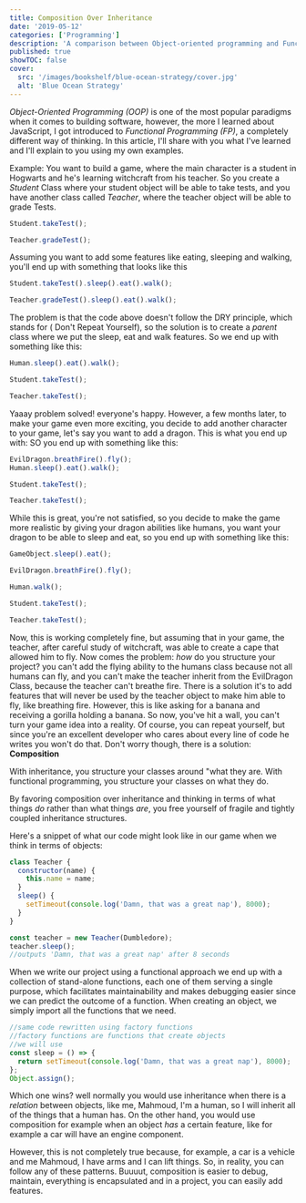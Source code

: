 ```yaml
---
title: Composition Over Inheritance
date: '2019-05-12'
categories: ['Programming']
description: 'A comparison between Object-oriented programming and Functional programming'
published: true
showTOC: false
cover:
  src: '/images/bookshelf/blue-ocean-strategy/cover.jpg'
  alt: 'Blue Ocean Strategy'
---
```


_Object-Oriented Programming (OOP)_ is one of the most popular paradigms when it comes to building software, however, the more I learned about JavaScript, I got introduced to _Functional Programming (FP)_, a completely different way of thinking. In this article, I'll share with you what I've learned and I'll explain to you using my own examples.

Example: You want to build a game, where the main character is a student in Hogwarts and he's learning witchcraft from his teacher.
So you create a _Student_ Class where your student object will be able to take tests, and you have another class called _Teacher_, where the teacher object will be able to grade Tests.

```js
Student.takeTest();

Teacher.gradeTest();
```

Assuming you want to add some features like eating, sleeping and walking, you'll end up with something that looks like this

```js
Student.takeTest().sleep().eat().walk();

Teacher.gradeTest().sleep().eat().walk();
```

The problem is that the code above doesn't follow the DRY principle, which stands for ( Don't Repeat Yourself), so the solution is to create a _parent_ class where we put the sleep, eat and walk features. So we end up with something like this:

```js
Human.sleep().eat().walk();

Student.takeTest();

Teacher.takeTest();
```

Yaaay problem solved! everyone's happy. However, a few months later, to make your game even more exciting, you decide to add another character to your game, let's say you want to add a dragon. This is what you end up with:
SO you end up with something like this:

```js
EvilDragon.breathFire().fly();
Human.sleep().eat().walk();

Student.takeTest();

Teacher.takeTest();
```

While this is great, you're not satisfied, so you decide to make the game more realistic by giving your dragon abilities like humans, you want your dragon to be able to sleep and eat, so you end up with something like this:

```js
GameObject.sleep().eat();

EvilDragon.breathFire().fly();

Human.walk();

Student.takeTest();

Teacher.takeTest();
```

Now, this is working completely fine, but assuming that in your game, the teacher, after careful study of witchcraft, was able to create a cape that allowed him to fly.
Now comes the problem: _how_ do you structure your project? you can't add the flying ability to the humans class because not all humans can fly, and you can't make the teacher inherit from the EvilDragon Class, because the teacher can't breathe fire.
There is a solution it's to add features that will never be used by the teacher object to make him able to fly, like breathing fire. However, this is like asking for a banana and receiving a gorilla holding a banana.
So now, you've hit a wall, you can't turn your game idea into a reality.
Of course, you can repeat yourself, but since you're an excellent developer who cares about every line of code he writes you won't do that.
Don't worry though, there is a solution: **Composition**

With inheritance, you structure your classes around "what they are. With functional programming, you structure your classes on what they do.

By favoring composition over inheritance and thinking in terms of what things _do_ rather than what things _are_, you free yourself of fragile and tightly coupled inheritance structures.

Here's a snippet of what our code might look like in our game when we think in terms of objects:

```js
class Teacher {
  constructor(name) {
    this.name = name;
  }
  sleep() {
    setTimeout(console.log('Damn, that was a great nap'), 8000);
  }
}

const teacher = new Teacher(Dumbledore);
teacher.sleep();
//outputs 'Damn, that was a great nap' after 8 seconds
```

When we write our project using a functional approach we end up with a collection of stand-alone functions, each one of them serving a single purpose, which facilitates maintainability and makes debugging easier since we can predict the outcome of a function. When creating an object, we simply import all the functions that we need.

```js
//same code rewritten using factory functions
//factory functions are functions that create objects
//we will use
const sleep = () => {
  return setTimeout(console.log('Damn, that was a great nap'), 8000);
};
Object.assign();
```

Which one wins? well normally you would use inheritance when there is a _relation_ between objects, like me, Mahmoud, I'm a human, so I will inherit all of the things that a human has. On the other hand, you would use composition for example when an object _has_ a certain feature, like for example a car will have an engine component.

However, this is not completely true because, for example, a car is a vehicle and me Mahmoud, I have arms and I can lift things. So, in reality, you can follow any of these patterns.
Buuuut, composition is easier to debug, maintain, everything is encapsulated and in a project, you can easily add features.

